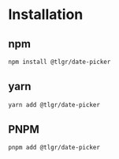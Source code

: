 # Installation

## npm

``` bash
npm install @tlgr/date-picker
```

## yarn

``` bash
yarn add @tlgr/date-picker
```

## PNPM

``` bash
pnpm add @tlgr/date-picker
```
